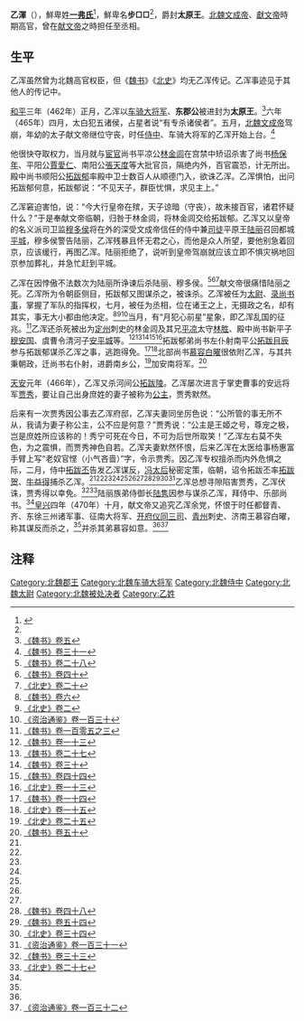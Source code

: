 {{Infobox Biography
| subject_name   = 乙渾
| image_name     = 
| image_size     = 
| image_caption  = 
| date_of_birth  = 不詳
| place_of_birth = [[北魏|北魏]]
| date_of_death  = 466年3月4日
| place_of_death = 北魏[[平城遗址|平城]]
| occupation     = 北魏丞相
}}

'''乙渾'''（{{bd|？||466年|3月4日|catIdx=Y乙}}），鮮卑姓'''[[乙弗氏|一弗氏]]'''<ref name=autogenerated1>{{Citation| last=| first=| author-link=山西省考古研究所、灵丘县文物局| year=1997年| title=《山西灵丘北魏文成帝〈南巡碑〉》| periodical=《文物》| volume=| issue=12期| pages=70-79| url=http://www.cnki.com.cn/Article/CJFDTOTAL-WENW199712011.htm| doi=| oclc=| accessdate=2018-01-22| archive-date=2019-07-25| archive-url=https://web.archive.org/web/20190725155706/http://www.cnki.com.cn/Article/CJFDTOTAL-WENW199712011.htm| dead-url=no}}</ref>，鮮卑名'''步□□'''<ref name=autogenerated1 />，爵封'''太原王'''。[[北魏|北魏]][[拓跋濬|文成帝]]、[[拓跋弘|獻文帝]]時期高官，曾在[[拓跋弘|献文帝]]之時担任至丞相。

==生平==
乙浑虽然曾为北魏高官权臣，但《[[魏书|魏书]]》《[[北史|北史]]》均无乙浑传记。乙浑事迹见于其他人的传记中。

[[和平_(北魏)|和平]]三年（462年）正月，乙浑以[[车骑大将军|车骑大将军]]、'''东郡公'''被进封为'''太原王'''。<ref>[[:s:魏书/卷5|《魏书》卷五]]</ref>六年（465年）四月，太白犯五诸侯，占星者说“有专杀诸侯者”。五月，[[北魏文成帝|北魏文成帝]]驾崩，年幼的太子献文帝继位守丧，时任[[侍中|侍中]]、车骑大将军的乙浑开始上台。<ref name=WS31>[[:s:魏书/卷31|《魏书》卷三十一]]</ref>

他很快夺取权力，当月就与[[宦官|宦官]]尚书平凉公[[林金闾|林金闾]]在宫禁中矫诏杀害了尚书[[杨保年|杨保年]]、平阳公[[賈愛仁|賈愛仁]]、南阳公[[張天度|張天度]]等大批官员，隔绝内外，百官震恐，计无所出。殿中尚书顺阳公[[拓跋郁|拓跋郁]]率殿中卫士数百人从顺德门入，欲诛乙浑。乙浑惧怕，出问拓跋郁何意，拓跋郁说：“不见天子，群臣忧惧，求见主上。”

乙浑窘迫害怕，说：“今大行皇帝在殡，天子谅暗（守丧），故未接百官，诸君怀疑什么？”于是奉献文帝临朝，归咎于林金闾，将林金闾交给拓跋郁。乙浑又以皇帝的名义派司卫监[[穆多侯|穆多侯]]将在外的深受文成帝信任的侍中兼[[司徒|司徒]]平原王[[陆丽|陆丽]]召回都城[[平城遗址|平城]]，穆多侯警告陆丽，乙浑残暴且怀无君之心，而他是众人所望，要他别急着回京，应该缓行，再图乙浑。陆丽拒绝了，说听到皇帝驾崩就应该立即不惧灾祸地回京参加葬礼，并急忙赶到平城。

乙浑在因悖傲不法数次为陆丽所诤谏后杀陆丽、穆多侯。<ref>[[:s:魏书/卷28|《魏书》卷二十八]]</ref><ref name=WS40>[[:s:魏书/卷40|《魏书》卷四十]]</ref><ref>[[:s:北史/卷20|《北史》卷二十]]</ref>献文帝很痛惜陆丽之死。乙浑所为令朝臣侧目，拓跋郁又图谋杀之，被诛杀。乙浑被任为[[太尉|太尉]]、[[录尚书事|录尚书事]]，掌握了军队的指挥权，七月，被任为丞相，位在诸王之上，无摄政之名，却有其实，事无大小都由他决定。<ref name=WS6>[[:s:魏书/卷6|《魏书》卷六]]</ref><ref name=BS2>[[:s:北史/卷2|《北史》卷二]]</ref><ref>[[:s:资治通鉴/卷130|《资治通鉴》卷一百三十]]</ref>当月，有“月犯心前星”星象，即乙浑乱国的征兆。<ref>[[:s:魏书/卷105之三|《魏书》卷一百零五之三]]</ref>乙浑还杀死被出为[[定州|定州]]刺史的林金闾及其兄[[平凉|平凉]]太守[[林胜|林胜]]、殿中尚书新平子[[穆安国|穆安国]]、虞曹令清河子[[安平城|安平城]]等。<ref name=WS13>[[:s:魏书/卷13|《魏书》卷一十三]]</ref><ref>[[:s:魏书/卷27|《魏书》卷二十七]]</ref><ref>[[:s:魏书/卷30|《魏书》卷三十]]</ref><ref>[[:s:魏书/卷44|《魏书》卷四十四]]</ref><ref name=BS13>[[:s:北史/卷13|《北史》卷一十三]]</ref>拓跋郁弟尚书左仆射南平公[[拓跋目辰|拓跋目辰]]参与拓跋郁谋杀乙浑之事，逃跑得免。<ref name=WS14>[[:s:魏书/卷14|《魏书》卷一十四]]</ref><ref name=BS15>[[:s:北史/卷15|《北史》卷一十五]]</ref>北部尚书[[慕容白曜|慕容白曜]]很依附乙浑，与其共秉朝政，迁尚书右仆射，进爵南乡公，<ref name=BS25>[[:s:北史/卷25|《北史》卷二十五]]</ref>加安南将军。<ref name=WS50>[[:s:魏书/卷50|《魏书》卷五十]]</ref>

[[天安_(北魏献文帝)|天安]]元年（466年），乙浑又杀河间公[[拓跋陵|拓跋陵]]。乙浑屡次进言于掌吏曹事的安远将军[[贾秀|贾秀]]，要让自己出身庶姓的妻子被称为[[公主|公主]]，贾秀默然。

后来有一次贾秀因公事去乙浑府邸，乙浑夫妻同坐厉色说：“公所管的事无所不从，我请为妻子称公主，公不应是何意？”贾秀说：“公主是王姬之号，尊宠之极，岂是庶姓所应该称的！秀宁可死在今日，不可为后世所取笑！”乙浑左右莫不失色，为之震惧，而贾秀神色自若。乙浑夫妻默然怀恨，后来乙浑在太医给事杨惠富手臂上写“老奴官悭（小气吝啬）”字，令示贾秀。因乙浑专权擅杀而内外危惧之际，二月，侍中[[元丕|拓跋丕]]告发乙浑谋反，[[文成文明皇后|冯太后]]秘密定策，临朝，诏令拓跋丕率[[拓跋贺|拓跋贺]]、[[牛益得|牛益得]]捕杀乙浑。<ref name=WS31/><ref name=WS6/><ref name=BS2/><ref name=WS13/><ref name=BS13/><ref name=WS14/><ref name=BS15/><ref>[[:s:魏书/卷48|《魏书》卷四十八]]</ref><ref>[[:s:魏书/卷54|《魏书》卷五十四]]</ref><ref>[[:s:北史/卷34|《北史》卷三十四]]</ref><ref name=ZZTJ131>[[:s:资治通鉴/卷131|《资治通鉴》卷一百三十一]]</ref>乙浑总想寻隙陷害贾秀，乙浑伏诛，贾秀得以幸免。<ref>[[:s:魏书/卷33|《魏书》卷三十三]]</ref><ref>[[:s:北史/卷27|《北史》卷二十七]]</ref>陆丽族弟侍御长[[陆隽|陆隽]]因参与谋杀乙浑，拜侍中、乐部尚书。<ref name=WS40/>[[皇兴|皇兴]]四年（470年）十月，献文帝又追究乙浑余党，怀恨于时任都督青、齐、东徐三州诸军事、征南大将军、[[开府仪同三司|开府仪同三司]]、[[青州|青州]]刺史、济南王慕容白曜，称其谋反而杀之，<ref name=BS25/>并杀其弟慕容如意。<ref name=WS50/><ref>[[:s:资治通鉴/卷132|《资治通鉴》卷一百三十二]]</ref>

==注释==
{{reflist|2}}

[[Category:北魏郡王|Category:北魏郡王]]
[[Category:北魏车骑大将军|Category:北魏车骑大将军]]
[[Category:北魏侍中|Category:北魏侍中]]
[[Category:北魏太尉|Category:北魏太尉]]
[[Category:北魏被处决者|Category:北魏被处决者]]
[[Category:乙姓|Category:乙姓]]